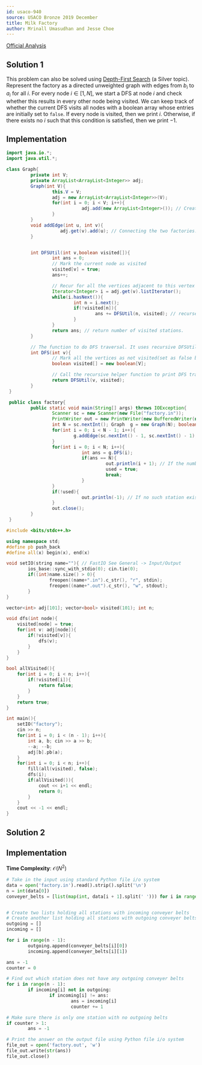 ```yaml
---
id: usaco-940
source: USACO Bronze 2019 December
title: Milk Factory
author: Mrinall Umasudhan and Jesse Choe
---
```


[Official Analysis](http://www.usaco.org/current/data/sol_factory_bronze_open19.html)

## Solution 1

This problem can also be solved using [Depth-First Search](/silver/dfs) (a
Silver topic). Represent the factory as a directed unweighted graph with edges
from $b_i$ to $a_i$ for all $i$. For every node $i\in [1,N]$, we start a DFS at
node $i$ and check whether this results in every other node being visited. We
can keep track of whether the current DFS visits all nodes with a boolean array
whose entries are initially set to `false`. If every node is visited, then we
print $i$. Otherwise, if there exists no $i$ such that this condition is
satisfied, then we print $-1$.

## Implementation

<LanguageSection>

<JavaSection>

```java
import java.io.*;
import java.util.*;

class Graph{
		 private int V;
		 private ArrayList<ArrayList<Integer>> adj;
		 Graph(int V){
				 this.V = V;
				 adj = new ArrayList<ArrayList<Integer>>(V);
				 for(int i = 0; i < V; i++){
							adj.add(new ArrayList<Integer>()); // Creating the adjacency list
				 }
		 }
		 void addEdge(int u, int v){
					adj.get(v).add(u); // Connecting the two factories.
		 }


		 int DFSUtil(int v,boolean visited[]){
				 int ans = 0;
				 // Mark the current node as visited
				 visited[v] = true;
				 ans++;

				 // Recur for all the vertices adjacent to this vertex
				 Iterator<Integer> i = adj.get(v).listIterator();
				 while(i.hasNext()){
						 int n = i.next();
						 if(!visited[n]){
								 ans += DFSUtil(n, visited); // recurse to the next edge/station in it's path and increase the number of stations visited.
						 }
				 }
				 return ans; // return number of visited stations.
		 }

		 // The function to do DFS traversal. It uses recursive DFSUtil()
		 int DFS(int v){
				 // Mark all the vertices as not visited(set as false by default)
				 boolean visited[] = new boolean[V];

				 // Call the recursive helper function to print DFS traversal
				 return DFSUtil(v, visited);
		 }
 }

 public class factory{
		 public static void main(String[] args) throws IOException{
				 Scanner sc = new Scanner(new File("factory.in"));
				 PrintWriter out = new PrintWriter(new BufferedWriter(new FileWriter("factory.out")));
				 int N = sc.nextInt(); Graph  g = new Graph(N); boolean used = false;
				 for(int i = 0; i < N - 1; i++){
						 g.addEdge(sc.nextInt() - 1, sc.nextInt() - 1); // Meaning one can walk from station A to station B.
				 }
				 for(int i = 0; i < N; i++){
							int ans = g.DFS(i);
							if(ans == N){
									 out.println(i + 1); // If the number of visited stations from the DFS is equal to the total number of stations then output.
									 used = true;
									 break;
							}
				 }
				 if(!used){
							out.println(-1); // If no such station exists then we print -1.
				 }
				 out.close();
		 }
 }
```

</JavaSection>
<CPPSection>

```cpp
#include <bits/stdc++.h>

using namespace std;
#define pb push_back
#define all(x) begin(x), end(x)

void setIO(string name=""){ // FastIO See General -> Input/Output
		ios_base::sync_with_stdio(0); cin.tie(0);
		if((int)name.size() > 0){
				freopen((name+".in").c_str(), "r", stdin);
				freopen((name+".out").c_str(), "w", stdout);
		}
}

vector<int> adj[101]; vector<bool> visited(101); int n;

void dfs(int node){
	visited[node] = true;
	for(int v: adj[node]){
		if(!visited[v]){
			dfs(v);
		}
	}
}

bool allVisited(){
	for(int i = 0; i < n; i++){
		if(!visited[i]){
			return false;
		}
	}
	return true;
}

int main(){
	setIO("factory");
	cin >> n;
	for(int i = 0; i < (n - 1); i++){
		int a, b; cin >> a >> b;
		--a; --b;
		adj[b].pb(a);
	}
	for(int i = 0; i < n; i++){
		fill(all(visited), false);
		dfs(i);
		if(allVisited()){
			cout << i+1 << endl;
			return 0;
		}
	}
	cout << -1 << endl;
}

```

</CPPSection>
</LanguageSection>

## Solution 2

## Implementation

**Time Complexity**: $\mathcal{O}(N^2)$

<LanguageSection>
<PySection>

```py
# Take in the input using standard Python file i/o system
data = open('factory.in').read().strip().split('\n')
n = int(data[0])
conveyer_belts = [list(map(int, data[i + 1].split(' '))) for i in range(n - 1)]


# Create two lists holding all stations with incoming conveyer belts
# Create another list holding all stations with outgoing conveyer belts
outgoing = []
incoming = []

for i in range(n - 1):
		outgoing.append(conveyer_belts[i][0])
		incoming.append(conveyer_belts[i][1])

ans = -1
counter = 0

# Find out which station does not have any outgoing conveyer belts
for i in range(n - 1):
		if incoming[i] not in outgoing:
				if incoming[i] != ans:
						ans = incoming[i]
						counter += 1

# Make sure there is only one station with no outgoing belts
if counter > 1:
		ans = -1

# Print the answer on the output file using Python file i/o system
file_out = open('factory.out', 'w')
file_out.write(str(ans))
file_out.close()
```

</PySection>
</LanguageSection>
